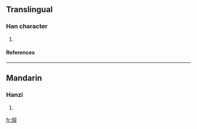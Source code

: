 ==Translingual==

===Han character===
{{Han char|rn=86|rad=火|as=08|sn=12|four=9682<sub>7</sub>|canj=火日月 (FAB)}}

# {{defn|Han|sort=火08}}

====References====
{{Han ref|kx=0674.100|dkj=19124|hdz=32209.060|uh=7128|ud=28968|bh=DA63|bd=55907}}

----

==Mandarin==

===Hanzi===
{{cmn-hanzi|pin=[[fèng]] ([[feng4]])|wg=feng<sup>4</sup>}}

# {{defn|Mandarin}}

[[fr:焨]]